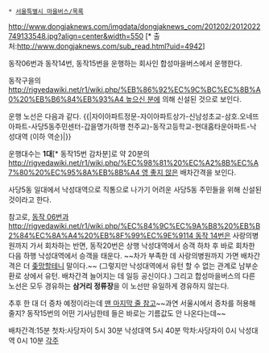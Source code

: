  * [[서울특별시 마을버스/목록]]

http://www.dongjaknews.com/imgdata/dongjaknews_com/201202/2012022749133548.jpg?align=center&width=550 [* 출처:http://www.dongjaknews.com/sub_read.html?uid=4942]

동작06번과 동작14번, 동작15번을 운행하는 회사인 합성마을버스에서 운행한다.

동작구을의 [[http://rigvedawiki.net/r1/wiki.php/%EB%86%92%EC%9C%BC%EC%8B%A0%20%EB%B6%84%EB%93%A4 높으신 분]]에 의해 신설된 것으로 보인다.

운행 노선은 다음과 같다.
{{|자이아파트정문-자이아파트상가-신남성초교-삼호.오네뜨아파트-사당5동주민센터-갑을명가(하행 천주교)-동작고등학교-현대홈타운아파트-낙성대역 (이하 역순)|}}

운행대수는 '''1대'''[* 동작15번 감차분]로 약 20분의 [[http://rigvedawiki.net/r1/wiki.php/%EC%98%81%20%EC%A2%8B%EC%A7%80%20%EC%95%8A%EB%8B%A4 영 좋지 않은]] 배차간격을 보인다.

사당5동 일대에서 낙성대역으로 직통으로 나가기 어려운 사당5동 주민들을 위해 신설된 것이라고 한다.

참고로, [[동작 06번]]과 [[http://rigvedawiki.net/r1/wiki.php/%EC%84%9C%EC%9A%B8%20%EB%B2%84%EC%8A%A4%20%EB%8F%99%EC%9E%9114 동작 14번]]은 사랑의병원까지 가서 회차하는 반면, 동작20번은 상행 낙성대역에서 승객 하차 후 바로 회차한 다음 하행 낙성대역에서 승객을 태운다. ~~차가 부족한 데 사랑의병원까지 가면 배차간격은 더 [[좆망]]할테니 말이다.~~ (그렇지만 낙성대역에서 유턴 할 수 없는 관계로 남부순환로 상에서 유턴. 배차간격 늘어지는 데 일등 공신이다.) 그리고 합성마을버스의 다른 노선은 모두 경유하는 '''삼거리 정류장'''을 이 노선만 유일하게 경유하지 않는다.

추후 한 대 더 증차 예정이라는데 [http://www.dongjaknews.com/sub_read.html?uid=4942 맨 마지막 줄 참고]~~과연 서울시에서 증차를 허용해 줄지? 동작15번의 어떤 기사님한테 들은 바로는 기름값도 안 나온다는데~~

배차간격:15분 첫차:사당자이 5시 30분 낙성대역 5시 40분 막차:사당자이 0시 낙성대역 0시 10분
[[각주]]
